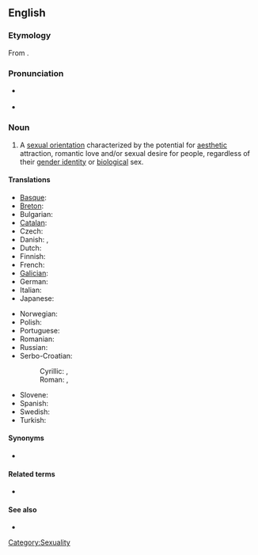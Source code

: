 ==English==
{{wikipedia}}

===Etymology===
From {{suffix|pansexual|ity}}.

===Pronunciation===
* {{a|US}} {{IPA|/ˌpænsɛkʃuˈælɪti/}}
* {{a|UK}} {{IPA|/ˌpænsɛksjuˈælɪti/}}

===Noun===
{{en-noun|-}}

# A [[sexual orientation]] characterized by the potential for [[aesthetic]] attraction, romantic love and/or sexual desire for people, regardless of their [[gender identity]] or [[biological]] sex.

====Translations====
{{trans-top|pansexuality}}
* [[Basque]]: {{t-|eu|pansexualitate|xs=Basque}}
* [[Breton]]: {{t|br|hollreizhelezh|xs=Breton}}
* Bulgarian: {{t|bg|пансексуалност|f|tr=panseksualnost|sc=Cyrl}}
* [[Catalan]]: {{t|ca|pansexualitat|f}}
* Czech: {{t|cs|pansexualita|f}}
* Danish: {{t|da|panseksualitet}},  {{t|da|omniseksualitet}}
* Dutch: {{t|nl|pansexualiteit}}
* Finnish: {{t|fi|panseksuaalisuus}}
* French: {{t-|fr|pansexualité|f}}
* [[Galician]]: {{t-|gl|pansexualidade|f|xs=Galician}}
* German: {{t|de|Pansexualität|f}}
* Italian: {{t-|it|pansessualità|f}}
* Japanese: {{t|ja|全性愛|ぜんせいあい|tr={{Hira|sc=Jpan}}, zenseiai|sc=Jpan}}
{{trans-mid}}
* Norwegian: {{t-|no|panfili}}
* Polish: {{t|pl|panseksualizm|m}}
* Portuguese: {{t-|pt|pansexualidade|f}}
* Romanian: {{t-|ro|pansexualitate|f}}
* Russian: {{t|ru|пансексуальность|f|tr=panseksuál’nost’|sc=Cyrl}}
* Serbo-Croatian:
*: Cyrillic: {{tø|sh|пансексуалност|f|sc=Cyrl|xs=Serbo-Croatian}}, {{tø|sh|пансексуализам|m|sc=Cyrl|xs=Serbo-Croatian}}
*: Roman: {{tø|sh|panseksualnost|f|xs=Serbo-Croatian}}, {{tø|sh|panseksualizam|m|xs=Serbo-Croatian}}
* Slovene: {{t|sl|panseksualizem|m}}
* Spanish: {{t-|es|pansexualidad|f}}
* Swedish: {{t|sv|omnisexualitet}}
* Turkish: {{t|tr|panseksüellik}}
{{trans-bottom}}

====Synonyms====
* {{l|en|omnisexuality}}

====Related terms====
* {{l|en|pansexual}}

====See also====
* {{l|en|bisexuality}}

[[Category:Sexuality]]